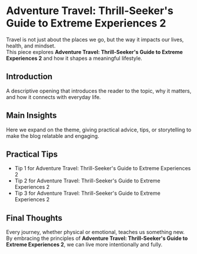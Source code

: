 # Adventure Travel: Thrill-Seeker's Guide to Extreme Experiences 2

Travel is not just about the places we go, but the way it impacts our lives, health, and mindset.  
This piece explores **Adventure Travel: Thrill-Seeker's Guide to Extreme Experiences 2** and how it shapes a meaningful lifestyle.

## Introduction
A descriptive opening that introduces the reader to the topic, why it matters, and how it connects with everyday life.

## Main Insights
Here we expand on the theme, giving practical advice, tips, or storytelling to make the blog relatable and engaging.

## Practical Tips
- Tip 1 for Adventure Travel: Thrill-Seeker's Guide to Extreme Experiences 2
- Tip 2 for Adventure Travel: Thrill-Seeker's Guide to Extreme Experiences 2
- Tip 3 for Adventure Travel: Thrill-Seeker's Guide to Extreme Experiences 2

## Final Thoughts
Every journey, whether physical or emotional, teaches us something new.  
By embracing the principles of **Adventure Travel: Thrill-Seeker's Guide to Extreme Experiences 2**, we can live more intentionally and fully.

